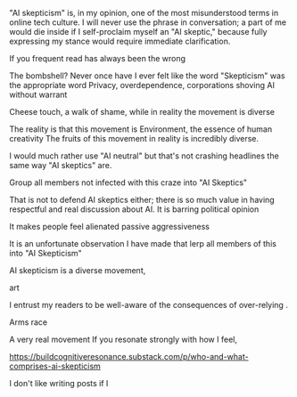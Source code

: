 "AI skepticism" is, in my opinion, one of the most misunderstood terms in online tech culture. I will never use the phrase in conversation; a part of me would die inside if I self-proclaim myself an "AI skeptic," because fully expressing my stance would require immediate clarification.

If you frequent read
has always been the wrong

The bombshell? Never once have I ever felt like the word "Skepticism" was the appropriate word
Privacy, overdependence, corporations shoving AI without warrant

Cheese touch, a walk of shame, while in reality the movement is diverse

The reality is that this movement is
Environment, the essence of human creativity
The fruits of this movement in reality is incredibly diverse.

I would much rather use "AI neutral" but that's not crashing headlines the same way "AI skeptics" are.

Group all members not infected with this craze into "AI Skeptics"

That is not to defend AI skeptics either; there is so much value in having respectful and real discussion about AI.
It is barring political opinion

It makes people feel alienated
passive aggressiveness

It is an unfortunate observation I have made that lerp all members of this into "AI Skepticism"

AI skepticism is a diverse movement,

art

I entrust my readers to be well-aware of the consequences of over-relying .

Arms race

A very real movement
If you resonate strongly with how I feel,

https://buildcognitiveresonance.substack.com/p/who-and-what-comprises-ai-skepticism

I don't like writing posts if I
